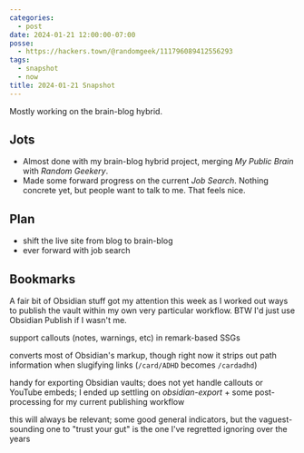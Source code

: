 ```yaml
---
categories:
  - post
date: 2024-01-21 12:00:00-07:00
posse:
  - https://hackers.town/@randomgeek/111796089412556293
tags:
  - snapshot
  - now
title: 2024-01-21 Snapshot
---
```


Mostly working on the brain-blog hybrid.

## Jots

- Almost done with my brain-blog hybrid project, merging *My Public Brain* with *Random Geekery*.
- Made some forward progress on the current *Job Search*. Nothing concrete yet, but people want to talk to me. That feels nice.

## Plan

- shift the live site from blog to brain-blog
- ever forward with job search

## Bookmarks

A fair bit of Obsidian stuff got my attention this week as I worked out ways to publish the vault within my own very particular workflow. BTW I'd just use Obsidian Publish if I wasn't me.

<Bookmark
  href="https://www.npmjs.com/package/rehype-obsidian-callout"
  title="rehype-obsidian-callout - npm">
support callouts (notes, warnings, etc) in remark-based SSGs
</Bookmark>
 
<Bookmark
  href="https://www.npmjs.com/package/remark-obsidian"
  title="remark-obsidian - npm">
converts most of Obsidian's markup, though right now it strips out path
information when slugifying links (`/card/ADHD` becomes `/cardadhd`)
</Bookmark>

<Bookmark
  href="https://github.com/zoni/obsidian-export"
  title="GitHub - zoni/obsidian-export: Rust library and CLI to export an Obsidian vault to regular Markdown">
handy for exporting Obsidian vaults; does not yet handle callouts or YouTube
embeds; I ended up settling on *obsidian-export* + some post-processing for my
current publishing workflow
</Bookmark>

<Bookmark
  href="https://www.youtube.com/watch?v=cNbWmjGNZD8"
  title="Can You See The Red Flags Of A Toxic Tech Company? - YouTube">
this will always be relevant; some good general indicators, but the
vaguest-sounding one to "trust your gut" is the one I've regretted ignoring
over the years
</Bookmark>
